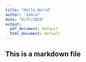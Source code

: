 ```yaml
---
title: "Hello World"
author: "Zahra"
date: "6/27/2020"
output:
  pdf_document: default
  html_document: default
---
```


## This is a markdown file